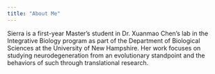 ---
title: "About Me"
---

Sierra is a first-year Master's student in Dr. Xuanmao Chen's lab in the Integrative Biology program as part of the Department of Biological Sciences at the University of New Hampshire. Her work focuses on studying neurodegeneration from an evolutionary standpoint and the behaviors of such through translational research. 
